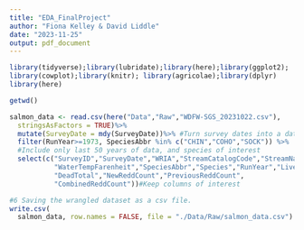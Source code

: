 ```yaml
---
title: "EDA_FinalProject"
author: "Fiona Kelley & David Liddle"
date: "2023-11-25"
output: pdf_document
---
```


```r

library(tidyverse);library(lubridate);library(here);library(ggplot2);
library(cowplot);library(knitr); library(agricolae);library(dplyr)
library(here)

getwd()

```

```r
salmon_data <- read.csv(here("Data","Raw","WDFW-SGS_20231022.csv"),
  stringsAsFactors = TRUE)%>% 
  mutate(SurveyDate = mdy(SurveyDate))%>% #Turn survey dates into a date factor
  filter(RunYear>=1973, SpeciesAbbr %in% c("CHIN","COHO","SOCK")) %>% 
  #Include only last 50 years of data, and species of interest
  select(c("SurveyID","SurveyDate","WRIA","StreamCatalogCode","StreamName",
           "WaterTempFarenheit","SpeciesAbbr","Species","RunYear","LiveTotal",
           "DeadTotal","NewReddCount","PreviousReddCount",
           "CombinedReddCount"))#Keep columns of interest
```

```r
#6 Saving the wrangled dataset as a csv file. 
write.csv(
  salmon_data, row.names = FALSE, file = "./Data/Raw/salmon_data.csv")
```

